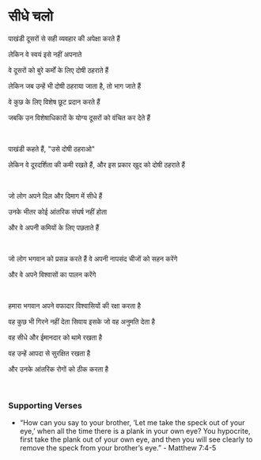 # सीधे चलो

पाखंडी दूसरों से सही व्यवहार की अपेक्षा करते हैं

लेकिन वे स्वयं इसे नहीं अपनाते

वे दूसरों को बुरे कर्मों के लिए दोषी ठहराते हैं

लेकिन जब उन्हें भी दोषी ठहराया जाता है, तो भाग जाते हैं

वे कुछ के लिए विशेष छूट प्रदान करते हैं

जबकि उन विशेषाधिकारों के योग्य दूसरों को वंचित कर देते हैं

<br />

पाखंडी कहते हैं, "उसे दोषी ठहराओ"

लेकिन वे दूरदर्शिता की कमी रखते हैं, और इस प्रकार खुद को दोषी ठहराते हैं

<br />

जो लोग अपने दिल और दिमाग में सीधे हैं

उनके भीतर कोई आंतरिक संघर्ष नहीं होता

और वे अपनी कमियों के लिए पछताते हैं

<p></p>

<br />

जो लोग भगवान को प्रसन्न करते हैं वे अपनी नापसंद चीजों को सहन करेंगे

और वे अपने विश्वासों का पालन करेंगे

<br />

हमारा भगवान अपने वफादार विश्वासियों की रक्षा करता है

वह कुछ भी गिरने नहीं देता सिवाय इसके जो वह अनुमति देता है

वह सीधे और ईमानदार को थामे रखता है

वह उन्हें आपदा से सुरक्षित रखता है

और उनके आंतरिक रोगों को ठीक करता है

<p></p>

<br />

### Supporting Verses

- “How can you say to your brother, ‘Let me take the speck out of your eye,’ when all the time there is a plank in your own eye? You hypocrite, first take the plank out of your own eye, and then you will see clearly to remove the speck from your brother’s eye.” - Matthew 7:4-5